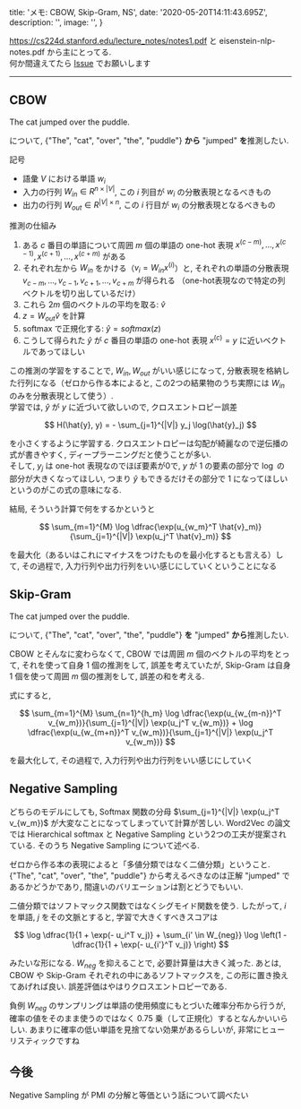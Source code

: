 
  title: 'メモ: CBOW, Skip-Gram, NS',
  date: '2020-05-20T14:11:43.695Z',
  description: '',
  image: '',
}

https://cs224d.stanford.edu/lecture_notes/notes1.pdf と eisenstein-nlp-notes.pdf から主にとってる.  
何か間違えてたら [Issue](https://github.com/7ma7X/hellorusk.net/issues) でお願いします

---

## CBOW

<Note label={false}>The cat jumped over the puddle.</Note>

について, {"The", "cat", "over", "the", "puddle"} **から** "jumped" **を**推測したい.

記号

- 語彙 $V$ における単語 $w_i$
- 入力の行列 $W_{in} \in R^{n \times |V|}$, この $i$ 列目が $w_i$ の分散表現となるべきもの
- 出力の行列 $W_{out} \in R^{|V| \times n}$, この $i$ 行目が $w_i$ の分散表現となるべきもの

推測の仕組み

1. ある $c$ 番目の単語について周囲 $m$ 個の単語の one-hot 表現 $x^{(c-m)}, ..., x^{(c-1)}, x^{(c+1)}, ..., x^{(c+m)}$ がある
2. それぞれ左から $W_{in}$ をかける（$v_i = W_{in} x^{(i)}$）と, それぞれの単語の分散表現 $v_{c-m}, ..., v_{c-1}, v_{c+1}, ..., v_{c+m}$ が得られる
（one-hot表現なので特定の列ベクトルを切り出しているだけ）
3. これら $2m$ 個のベクトルの平均を取る: $\hat{v}$
4. $z = W_{out} \hat{v}$ を計算
5. softmax で正規化する: $\hat{y} = softmax(z)$ 
6. こうして得られた $\hat{y}$ が $c$ 番目の単語の one-hot 表現 $x^{(c)} = y$ に近いベクトルであってほしい

この推測の学習をすることで, $W_{in}, W_{out}$ がいい感じになって, 分散表現を格納した行列になる（ゼロから作る本によると, この2つの結果物のうち実際には $W_{in}$ のみを分散表現として使う）.  
学習では, $\hat{y}$ が $y$ に近づいて欲しいので, クロスエントロピー誤差

$$
H(\hat{y}, y) = - \sum_{j=1}^{|V|} y_j \log(\hat{y}_j)
$$

を小さくするように学習する. クロスエントロピーは勾配が綺麗なので逆伝播の式が書きやすく, ディープラーニングだと使うことが多い.   
そして, $y_j$ は one-hot 表現なのでほぼ要素が0で, 
$y$ が 1 の要素の部分で $\log$ の部分が大きくなってほしい, つまり $\hat{y}$ もできるだけその部分で 1 になってほしいというのがこの式の意味になる.

結局, そういう計算で何をするかというと

$$
\sum_{m=1}^{M} \log \dfrac{\exp(u_{w_m}^T \hat{v}_m)}{\sum_{j=1}^{|V|} \exp(u_j^T \hat{v}_m)}
$$

を最大化（あるいはこれにマイナスをつけたものを最小化するとも言える）して, その過程で, 入力行列や出力行列をいい感じにしていくということになる

## Skip-Gram

<Note label={false}>The cat jumped over the puddle.</Note>

について, {"The", "cat", "over", "the", "puddle"} **を** "jumped" **から**推測したい.

CBOW とそんなに変わらなくて, CBOW では周囲 $m$ 個のベクトルの平均をとって, それを使って自身 $1$ 個の推測をして, 誤差を考えていたが, 
Skip-Gram は自身 $1$ 個を使って周囲 $m$ 個の推測をして, 誤差の和を考える.

式にすると, 

$$
\sum_{m=1}^{M} \sum_{n=1}^{h_m}   \log \dfrac{\exp(u_{w_{m-n}}^T v_{w_m})}{\sum_{j=1}^{|V|} \exp(u_j^T  v_{w_m})} + 
\log \dfrac{\exp(u_{w_{m+n}}^T v_{w_m})}{\sum_{j=1}^{|V|} \exp(u_j^T  v_{w_m})}
$$

を最大化して, その過程で, 入力行列や出力行列をいい感じにしていく

## Negative Sampling

どちらのモデルにしても, Softmax 関数の分母 $\sum_{j=1}^{|V|} \exp(u_j^T  v_{w_m})$ が大変なことになってしまっていて計算が苦しい. Word2Vec の論文では
Hierarchical softmax と Negative Sampling という2つの工夫が提案されている. そのうち Negative Sampling について述べる.  
  
ゼロから作る本の表現によると「多値分類ではなく二値分類」ということ.   
{"The", "cat", "over", "the", "puddle"} から考えるべきなのは正解 "jumped" であるかどうかであり,
間違いのバリエーションは割とどうでもいい.  

二値分類ではソフトマックス関数ではなくシグモイド関数を使う.
したがって, $i$ を単語, $j$ をその文脈とすると, 学習で大きくすべきスコアは

$$
  \log \dfrac{1}{1 + \exp(- u_i^T v_j)} + \sum_{i' \in W_{neg}} \log \left(1 - \dfrac{1}{1 + \exp(- u_{i'}^T v_j)} \right)
$$

みたいな形になる. $W_{neg}$ を抑えることで, 必要計算量は大きく減った. あとは, CBOW や Skip-Gram それぞれの中にあるソフトマックスを, この形に置き換えてあげれば良い.
誤差評価はやはりクロスエントロピーである.



負例 $W_{neg}$ のサンプリングは単語の使用頻度にもとづいた確率分布から行うが, 確率の値をそのまま使うのではなく $0.75$ 乗（して正規化）するとなんかいいらしい. 
あまりに確率の低い単語を見捨てない効果があるらしいが, 非常にヒューリスティックですね



## 今後

Negative Sampling が PMI の分解と等価という話について調べたい










